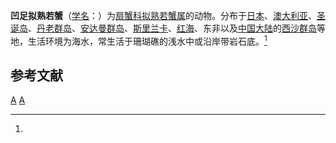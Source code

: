 {{Speciesbox
| taxon = Zozymodes cavipes
| binomial_authority = (Dana, 1852)<ref name='id11721'>{{cite web| url =http://www.bioinfo.cn/db05/BjdwSpecies.php?action=view&id=11721| title =凹足拟熟若蟹| work =《中国动物物种编目数据库》| publisher =中国科学院微生物研究所| author =中国科学院动物研究所| accessdate =2009-04-28| deadurl =yes| archiveurl =https://web.archive.org/web/20160305043106/http://www.bioinfo.cn/db05/BjdwSpecies.php?action=view&id=11721| archivedate =2016-03-05}}</ref>
}}

'''凹足拟熟若蟹'''（[[学名|学名]]：{{lang|la|''Zozymodes cavipes''}}）为[[扇蟹科|扇蟹科]][[拟熟若蟹属|拟熟若蟹属]]的动物。分布于[[日本|日本]]、[[澳大利亚|澳大利亚]]、[[圣诞岛|圣诞岛]]、[[丹老群岛|丹老群岛]]、[[安达曼群岛|安达曼群岛]]、[[斯里兰卡|斯里兰卡]]、[[红海|红海]]、东非以及[[中国大陆|中国大陆]]的[[西沙群岛|西沙群岛]]等地，生活环境为海水，常生活于珊瑚礁的浅水中或沿岸带岩石底。<ref name='id11721'/>

== 参考文献 ==
{{reflist}}

{{螃蟹小作品}}

{{Taxonbar}}
[[Category:1852年描述的动物|A]]
[[Category:拟熟若蟹属|A]]